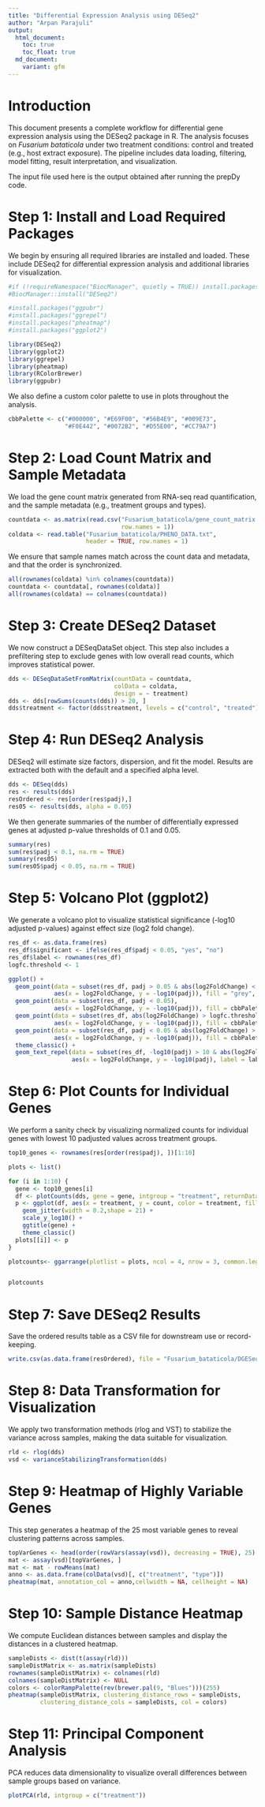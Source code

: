 ```yaml
---
title: "Differential Expression Analysis using DESeq2"
author: "Arpan Parajuli"
output:
  html_document:
    toc: true
    toc_float: true
  md_document:
    variant: gfm
---
```


# Introduction
This document presents a complete workflow for differential gene expression analysis using the DESeq2 package in R. The analysis focuses on *Fusarium bataticola* under two treatment conditions: control and treated (e.g., host extract exposure). The pipeline includes data loading, filtering, model fitting, result interpretation, and visualization.

The input file used here is the output obtained after running the prepDy code.

# Step 1: Install and Load Required Packages
We begin by ensuring all required libraries are installed and loaded. These include DESeq2 for differential expression analysis and additional libraries for visualization.

```r
#if (!requireNamespace("BiocManager", quietly = TRUE)) install.packages("BiocManager")
#BiocManager::install("DESeq2")

#install.packages("ggpubr")
#install.packages("ggrepel")
#install.packages("pheatmap")
#install.packages("ggplot2")

library(DESeq2)
library(ggplot2)
library(ggrepel)
library(pheatmap)
library(RColorBrewer)
library(ggpubr)
```

We also define a custom color palette to use in plots throughout the analysis.

```r
cbbPalette <- c("#000000", "#E69F00", "#56B4E9", "#009E73", 
                "#F0E442", "#0072B2", "#D55E00", "#CC79A7")
```

# Step 2: Load Count Matrix and Sample Metadata
We load the gene count matrix generated from RNA-seq read quantification, and the sample metadata (e.g., treatment groups and types).

```r
countdata <- as.matrix(read.csv("Fusarium_bataticola/gene_count_matrix.csv", 
                                row.names = 1))
coldata <- read.table("Fusarium_bataticola/PHENO_DATA.txt", 
                      header = TRUE, row.names = 1)
```

We ensure that sample names match across the count data and metadata, and that the order is synchronized.

```r
all(rownames(coldata) %in% colnames(countdata))
countdata <- countdata[, rownames(coldata)]
all(rownames(coldata) == colnames(countdata))
```

# Step 3: Create DESeq2 Dataset
We now construct a DESeqDataSet object. This step also includes a prefiltering step to exclude genes with low overall read counts, which improves statistical power.

```r
dds <- DESeqDataSetFromMatrix(countData = countdata, 
                              colData = coldata, 
                              design = ~ treatment)
dds <- dds[rowSums(counts(dds)) > 20, ]
dds$treatment <- factor(dds$treatment, levels = c("control", "treated"))
```

# Step 4: Run DESeq2 Analysis
DESeq2 will estimate size factors, dispersion, and fit the model. Results are extracted both with the default and a specified alpha level.

```r
dds <- DESeq(dds)
res <- results(dds)
resOrdered <- res[order(res$padj),]
res05 <- results(dds, alpha = 0.05)
```

We then generate summaries of the number of differentially expressed genes at adjusted p-value thresholds of 0.1 and 0.05.

```r
summary(res)
sum(res$padj < 0.1, na.rm = TRUE)
summary(res05)
sum(res05$padj < 0.05, na.rm = TRUE)
```

# Step 5: Volcano Plot (ggplot2)
We generate a volcano plot to visualize statistical significance (-log10 adjusted p-values) against effect size (log2 fold change).

```r
res_df <- as.data.frame(res)
res_df$significant <- ifelse(res_df$padj < 0.05, "yes", "no")
res_df$label <- rownames(res_df)
logfc.threshold <- 1

ggplot() + 
  geom_point(data = subset(res_df, padj > 0.05 & abs(log2FoldChange) < logfc.threshold),
             aes(x = log2FoldChange, y = -log10(padj)), fill = "grey", shape = 21, alpha = 0.5) + 
  geom_point(data = subset(res_df, padj < 0.05),
             aes(x = log2FoldChange, y = -log10(padj)), fill = cbbPalette[[7]], shape=21) + 
  geom_point(data = subset(res_df, abs(log2FoldChange) > logfc.threshold),
             aes(x = log2FoldChange, y = -log10(padj)), fill = cbbPalette[[5]], shape = 21) + 
  geom_point(data = subset(res_df, padj < 0.05 & abs(log2FoldChange) > logfc.threshold),
             aes(x = log2FoldChange, y = -log10(padj)), fill = cbbPalette[[3]], shape = 21) +
  theme_classic() +
  geom_text_repel(data = subset(res_df, -log10(padj) > 10 & abs(log2FoldChange) > 2),
                  aes(x = log2FoldChange, y = -log10(padj), label = label), size = 2)
```

# Step 6: Plot Counts for Individual Genes
We perform a sanity check by visualizing normalized counts for individual genes with lowest 10 padjusted values across treatment groups.

```r
top10_genes <- rownames(res[order(res$padj), ])[1:10]

plots <- list()

for (i in 1:10) {
  gene <- top10_genes[i]
  df <- plotCounts(dds, gene = gene, intgroup = "treatment", returnData = TRUE)
  p <- ggplot(df, aes(x = treatment, y = count, color = treatment, fill= treatment)) +
    geom_jitter(width = 0.2,shape = 21) +
    scale_y_log10() +
    ggtitle(gene) +
    theme_classic()
  plots[[i]] <- p
}

plotcounts<- ggarrange(plotlist = plots, ncol = 4, nrow = 3, common.legend=T)


plotcounts

```

# Step 7: Save DESeq2 Results
Save the ordered results table as a CSV file for downstream use or record-keeping.

```r
write.csv(as.data.frame(resOrdered), file = "Fusarium_bataticola/DGESeq_results.csv")
```

# Step 8: Data Transformation for Visualization
We apply two transformation methods (rlog and VST) to stabilize the variance across samples, making the data suitable for visualization.

```r
rld <- rlog(dds)
vsd <- varianceStabilizingTransformation(dds)
```

# Step 9: Heatmap of Highly Variable Genes
This step generates a heatmap of the 25 most variable genes to reveal clustering patterns across samples.

```r
topVarGenes <- head(order(rowVars(assay(vsd)), decreasing = TRUE), 25)
mat <- assay(vsd)[topVarGenes, ]
mat <- mat - rowMeans(mat)
anno <- as.data.frame(colData(vsd)[, c("treatment", "type")])
pheatmap(mat, annotation_col = anno,cellwidth = NA, cellheight = NA)
```

# Step 10: Sample Distance Heatmap
We compute Euclidean distances between samples and display the distances in a clustered heatmap.

```r
sampleDists <- dist(t(assay(rld)))
sampleDistMatrix <- as.matrix(sampleDists)
rownames(sampleDistMatrix) <- colnames(rld)
colnames(sampleDistMatrix) <- NULL
colors <- colorRampPalette(rev(brewer.pal(9, "Blues")))(255)
pheatmap(sampleDistMatrix, clustering_distance_rows = sampleDists,
         clustering_distance_cols = sampleDists, col = colors)

```

# Step 11: Principal Component Analysis
PCA reduces data dimensionality to visualize overall differences between sample groups based on variance.

```r
plotPCA(rld, intgroup = c("treatment"))
```



